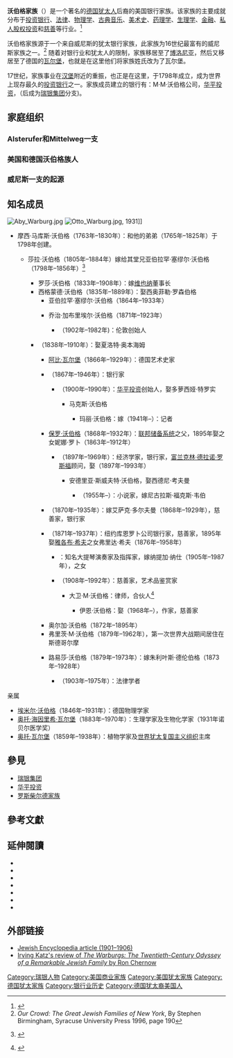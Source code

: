 {{NoteTA
|T=zh-cn:瓦尔堡家族;zh-tw:沃伯格家族;zh-hk:華寶家族;
|1=zh-cn:瓦尔堡;zh-tw:沃伯格;zh-hk:華寶;
}}
'''沃伯格家族'''（{{lang-en|Warburg family}}）是一个著名的[[德国犹太人|德国犹太人]]后裔的美国银行家族。该家族的主要成就分布于[[投资银行|投资银行]]、[[法律|法律]]、[[物理学|物理学]]、[[古典音乐|古典音乐]]、[[美术史|美术史]]、[[药理学|药理学]]、[[生理学|生理学]]、[[金融|金融]]、[[私人股权投资|私人股权投资]]和[[慈善家|慈善]]等行业。<ref name=Encyclopedia-Britannica>{{cite web|title=Warburg family|url=http://www.britannica.com/EBchecked/topic/635740/Warburg-family|publisher=[[Encyclopedia_Britannica|Encyclopedia Britannica]]|accessdate=6 November 2013|archive-date=2015-05-02|archive-url=https://web.archive.org/web/20150502230412/http://www.britannica.com/EBchecked/topic/635740/Warburg-family|dead-url=no}}</ref> 

沃伯格家族源于一个来自威尼斯的犹太银行家族，此家族为16世纪最富有的威尼斯家族之一。<ref>''Our Crowd: The Great Jewish Families of New York'', By Stephen Birmingham, Syracuse University Press 1996, page 190</ref> 随着对银行业和犹太人的限制，家族移居至了[[博洛尼亚|博洛尼亚]]，然后又移居至了德国的[[瓦尔堡|瓦尔堡]]，也就是在这里他们将家族姓氏改为了瓦尔堡。

17世纪，家族事业在[[汉堡|汉堡]]附近的{{le|阿尔托那|Altona, Hamburg}}重振，也正是在这里，{{le|M·M·沃伯格公司|M. M. Warburg & Co.}}于1798年成立，成为世界上现存最久的[[投资银行|投资银行]]之一。家族成员建立的银行有：M·M·沃伯格公司，[[华平投资|华平投资]]，{{le|S·G·沃伯格|S. G. Warburg & Co.}}（后成为[[瑞银集团|瑞银集团]]分支)。

==家庭组织==
===Alsterufer和Mittelweg一支===

===美国和德国沃伯格族人===

===威尼斯一支的起源===

==知名成员==
[[File:Aby_Warburg.jpg|thumb]]
[[File:Otto_Warburg.jpg|thumb]], 1931]]

{{Tree list}}
* 摩西·马库斯·沃伯格（1763年–1830年）：和他的弟弟{{le|格尔森·沃伯格|Gerson Warburg}}（1765年–1825年）于1798年创建{{le|M·M·沃伯格公司|M. M. Warburg & Co.}}。
** {{Tree list/final branch}} 莎拉·沃伯格（1805年–1884年）嫁给其堂兄亚伯拉罕·塞缪尔·沃伯格（1798年–1856年）<ref>{{cite book |first=Bernd |last=Roeck |chapter=Die Warburgs |year=2005 |editor1-first=Volker |editor1-last=Reinhardt |editor2-first=Thomas |editor2-last=Lau |title=Deutsche Familien: Historische Portraits von Bismarck bis Weizsäcker |location= |publisher=C. H. Beck |isbn=3406529054 |pages= }} {{de icon}}</ref>
***罗莎·沃伯格（1833年–1908年）：嫁[[维也纳|维也纳]]{{le|联合信贷|Creditanstalt}}董事长{{le|保罗·希夫|Paul Schiff (banker)}} 
***西格蒙德·沃伯格（1835年–1889年）：娶西奥菲勒·罗森伯格
****亚伯拉罕·塞缪尔·沃伯格（1864年–1933年）
****{{Tree list/final branch}} 乔治·加布里埃尔·沃伯格（1871年–1923年）
*****{{Tree list/final branch}} {{le|西格蒙德·乔治·沃伯格|Siegmund George Warburg}}（1902年–1982年)：伦敦{{le|S·G·沃伯格公司|S. G. Warburg & Co}}创始人
***{{Tree list/final branch}} {{le|莫里茨·M·沃伯格|Moritz M. Warburg}}（1838年–1910年）：娶夏洛特·奥本海姆
****[[阿比·瓦尔堡|阿比·瓦尔堡]]（1866年–1929年）：德国艺术史家
****{{le|马克斯·M·沃伯格|Max Warburg}}（1867年–1946年）：银行家
*****{{Tree list/final branch}} {{le|埃里克·M·沃伯格|Eric M. Warburg}}（1900年–1990年）：[[华平投资|华平投资]]创始人，娶多萝西娅·特罗实
******{{Tree list/final branch}} 马克斯·沃伯格
*******{{Tree list/final branch}} 玛丽·沃伯格：嫁{{le|麦克·瑙曼|Michael Naumann}}（1941年–）：记者
****[[保罗·沃伯格|保罗·沃伯格]]（1868年–1932年）：[[联邦储备系统|联邦储备系统]]之父，1895年娶{{le|所罗门·罗卜|Solomon Loeb}}之女妮娜·罗卜（1863年–1912年）
*****{{Tree list/final branch}} {{le|詹姆斯·沃伯格|James Warburg}}（1897年–1969年）：经济学家，银行家，[[富兰克林·德拉诺·罗斯福|富兰克林·德拉诺·罗斯福]]顾问，娶{{le|凯·斯威夫特|Kay Swift}}（1897年–1993年）
******{{Tree list/final branch}} 安德里亚·斯威夫特·沃伯格，娶西德尼·考夫曼
*******{{Tree list/final branch}} {{le|凯瑟琳·考夫曼·韦伯|Katharine Weber}}（1955年–）：小说家，嫁尼古拉斯·福克斯·韦伯
****{{le|凯瑟琳·沃伯格|Katharine Warburg}}（1870年–1935年）：嫁艾萨克·多尔夫曼（1868年–1929年），慈善家，银行家
****{{le|菲利克斯·M·沃伯格|Felix M. Warburg}}（1871年–1937年）：纽约库恩罗卜公司银行家，慈善家，1895年娶[[雅各布·希夫|雅各布·希夫]]之女弗里达·希夫（1876年–1958年）
***** {{le|杰拉德·菲利克斯·沃伯格|Gerald Felix Warburg}}：知名大提琴演奏家及指挥家，嫁纳提加·纳仕（1905年–1987年），{{le|康泰·纳仕|Condé Montrose Nast}}之女
*****{{Tree list/final branch}} {{le|爱德华·沃伯格|Edward Warburg}}（1908年–1992年）：慈善家，艺术品鉴赏家
******{{Tree list/final branch}} 大卫·M·沃伯格：律师，{{le|赛法特·肖|Seyfarth Shaw}}合伙人<ref>{{Cite web |url=http://www.seyfarth.com/DavidWarburg |title=存档副本 |access-date=2014-04-26 |archive-date=2019-06-24 |archive-url=https://web.archive.org/web/20190624192603/https://www.seyfarth.com/DavidWarburg |dead-url=no }}</ref>
*******{{Tree list/final branch}} 伊恩·沃伯格：娶{{le|简·格林|Jane Green (author)}}（1968年–），作家，慈善家
****奥尔加·沃伯格（1872年–1895年）
****弗里茨·M·沃伯格（1879年–1962年），第一次世界大战期间居住在斯德哥尔摩
****{{Tree list/final branch}} 路易莎·沃伯格（1879年–1973年）：嫁朱利叶斯·德伦伯格（1873年–1928年）
*****{{Tree list/final branch}} {{le|沃尔特·朱利叶斯·德伦伯格|Walter Julius Derenberg}}（1903年–1975年）：法律学者
{{Tree list/end}}

; 亲属
* [[埃米尔·沃伯格|埃米尔·沃伯格]]（1846年–1931年）：德国物理学家
* [[奥托·海因里希·瓦尔堡|奥托·海因里希·瓦尔堡]]（1883年–1970年）：生理学家及生物化学家（1931年诺贝尔医学奖）
* [[奥托·瓦尔堡_(植物学家)|奥托·瓦尔堡]]（1859年–1938年）：植物学家及[[世界犹太复国主义组织|世界犹太复国主义组织]]主席

==參見==
*[[瑞银集团|瑞银集团]]
*[[华平投资|华平投资]]
*[[罗斯柴尔德家族|罗斯柴尔德家族]]

==參考文獻==
{{reflist}}
{{JewishEncyclopedia}}

==延伸閱讀==
*{{cite book |last=Attali |first=Jacques |authorlink=Jacques Attali |title=A Man of Influence: The Extraordinary Career of S.G. Warburg |publisher=[[Adler_&_Adler|Adler & Adler]] |location=Bethesda, MD |year=1985 |isbn=0-917561-36-8}}
*{{cite book |last=Chernow |first=Ron |authorlink=Ron Chernow |title=The Warburgs: The Twentieth-century Odyssey of a Remarkable Jewish Family |url=https://archive.org/details/warburgstwentiet0000cher |publisher=[[Random_House|Random House]] |location=New York |year=1993 |isbn=0-679-41823-7}}
*{{cite book |last=Farrer |first=David |title=The Warburgs: The Story of a Family |url=https://archive.org/details/warburgsstoryoff00farrrich |publisher=[[Stein_and_Day|Stein and Day]] |location=New York |year=1974 |isbn=0-8128-1733-8}}
*{{cite book |first=Niall |last=Ferguson |authorlink=Niall Ferguson |title=High Financier: The Lives and Time of Siegmund Warburg |url=https://archive.org/details/highfinancierliv0000ferg |publisher=Penguin Press |location=New York |year=2010 |isbn=978-1-59420-246-9}}
*{{cite book |last=Klessmann |first=Eckart |title=M.M.Warburg & CO 1798–1998: Die Geschichte des Bankhauses |location=Hamburg |year=2004}}
*{{cite book |last=Rosenbaum |first=Eduard |title=M.M.Warburg & CO, Merchant Bankers of Hamburg; A Survey of the First 140 years, 1798 to 1938 |location=London |year=1962}}
*{{cite book |first=Francesca Cernia |last=Slovin |title=Aby Warburg. Un banchiere prestato all'arte. Biografia di una passione. |publisher=[[Marsilio|Marsilio]] |location=Venezia |year=1995 |isbn=88-317-6088-2}}

==外部链接==
*[http://www.jewishencyclopedia.com/view.jsp?artid=38&letter=W Jewish Encyclopedia article (1901–1906)] {{Wayback|url=http://www.jewishencyclopedia.com/view.jsp?artid=38&letter=W |date=20111019151803 }}
*[http://www.findarticles.com/p/articles/mi_m1038/is_n1_v38/ai_16791194 Irving Katz's review of ''The Warburgs: The Twentieth-Century Odyssey of a Remarkable Jewish Family'' by Ron Chernow] {{Wayback|url=http://www.findarticles.com/p/articles/mi_m1038/is_n1_v38/ai_16791194 |date=20150924044022 }}

[[Category:瑞银人物|Category:瑞银人物]]
[[Category:美国商业家族|Category:美国商业家族]]
[[Category:美国犹太家族|Category:美国犹太家族]]
[[Category:德国犹太家族|Category:德国犹太家族]]
[[Category:银行业历史|Category:银行业历史]]
[[Category:德国犹太裔美国人|Category:德国犹太裔美国人]]